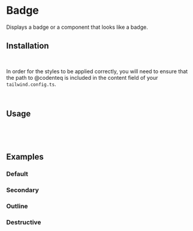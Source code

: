 

<Meta of={BadgeStories} />

# Badge

Displays a badge or a component that looks like a badge.

<Canvas of={BadgeStories.Default} />

## Installation

```bash
npm i @codenteq/interfeys
```

In order for the styles to be applied correctly, you will need to ensure that the path to @codenteq is included in the content field of your `tailwind.config.ts`.
```typescript
'./node_modules/@codenteq/**/*.{js,ts,jsx,tsx}'
```

## Usage

```typescript
import { Badge } from '@codenteq/interfeys';
```

```typescript
<Badge variant="outline">Badge</Badge>
```

## Examples

### Default
<Canvas of={BadgeStories.Default} />

### Secondary
<Canvas of={BadgeStories.Secondary} />

### Outline
<Canvas of={BadgeStories.Outline} />

### Destructive
<Canvas of={BadgeStories.Destructive} />